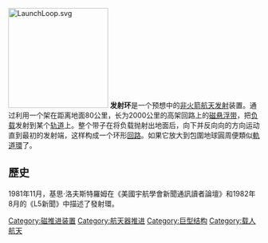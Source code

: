 {{unreferenced|time=2011-06-23T01:42:34+00:00}}
[[File:LaunchLoop.svg|200px]]
'''发射环'''是一个预想中的[[非火箭航天发射|非火箭航天发射]]装置。通过利用一个架在距离地面80公里，长为2000公里的高架回路上的[[磁悬浮列车|磁悬浮带]]，把[[负载|负载]]发射到某个[[轨道|轨道]]上。整个带子在将负载抛射出地面后，向下并反向向的方向运动直到最初的发射端，这样构成一个环形[[回路|回路]]。如果它放大到包圍地球圓周便類似[[軌道環|軌道環]]了。

== 歷史 ==
1981年11月，基思·洛夫斯特羅姆在《美國宇航學會新聞通訊讀者論壇》和1982年8月的《L5新聞》中描述了發射環。

[[Category:磁推进装置|Category:磁推进装置]]
[[Category:航天器推进|Category:航天器推进]]
[[Category:巨型结构|Category:巨型结构]]
[[Category:载人航天|Category:载人航天]]